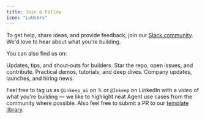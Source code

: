 ```yaml
---
title: Join & Follow
icon: "LuUsers"
---
```


To get help, share ideas, and provide feedback, join our [Slack community](https://inkeep-ai.slack.com/ssb/redirect). We'd love to hear about what you're building.

You can also find us on:

<Cards>
  <Card title="𝕏 (Twitter)" icon="LuTwitter" href="https://x.com/inkeep_ai">
    Updates, tips, and shout‑outs for builders. 
  </Card>
  <Card title="GitHub" icon="LuGithub" href="https://github.com/inkeep/agents">
    Star the repo, open issues, and contribute.
  </Card>
  <Card title="YouTube" icon="LuYoutube" href="https://www.youtube.com/@inkeep-ai">
    Practical demos, tutorials, and deep dives.
  </Card>
  <Card title="LinkedIn" icon="LuLinkedin" href="https://www.linkedin.com/company/inkeep/">
    Company updates, launches, and hiring news. 
  </Card>
</Cards>

Feel free to tag us as `@inkeep_ai` on 𝕏 or `@Inkeep` on LinkedIn with a video of what you're building — we like to highlight neat Agent use cases from the community where possible. Also feel free to submit a PR to our [template library](https://github.com/inkeep/agents-cookbook/tree/main/template-projects).